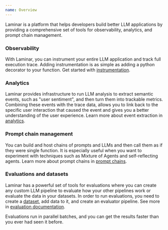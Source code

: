 ```yaml
---
name: Overview
---
```

Laminar is a platform that helps developers build better LLM applications by providing a comprehensive set of tools for observability, analytics, and prompt chain management.

### Observability
With Laminar, you can instrument your entire LLM application and track full execution trace. Adding instrumentation is as simple as adding a python decorator to your function. Get started with [instrumentation](/tracing/introduction).

### Analytics
Laminar provides infrastructure to run LLM analysis to extract semantic events, such as "user sentiment", and then turn them into trackable metrics. Combining these events with the trace data, allows you to link back to the specific user interaction that caused the event and gives you a better understanding of the user experience.
Learn more about event extraction in [analytics](/analytics/introduction).

### Prompt chain management
You can build and host chains of prompts and LLMs and then call them as if they were single function. It is especially useful when you want to experiment with techniques such as Mixture of Agents and self-reflecting agents.
Learn more about prompt chains in [prompt chains](/pipeline/introduction).

### Evaluations and datasets

Laminar has a powerful set of tools for evaluations where you can create any custom LLM pipeline to evaluate
how your other pipelines work or evaluate the data in your datasets. In order to run evaluations, you need to
create a [dataset](/datasets/introduction), add data to it, and create an evaluator pipeline. See more in
[evaluation documentation](/evaluations/introduction).

Evaluations run in parallel batches, and you can get the results faster than you ever had seen it before.
